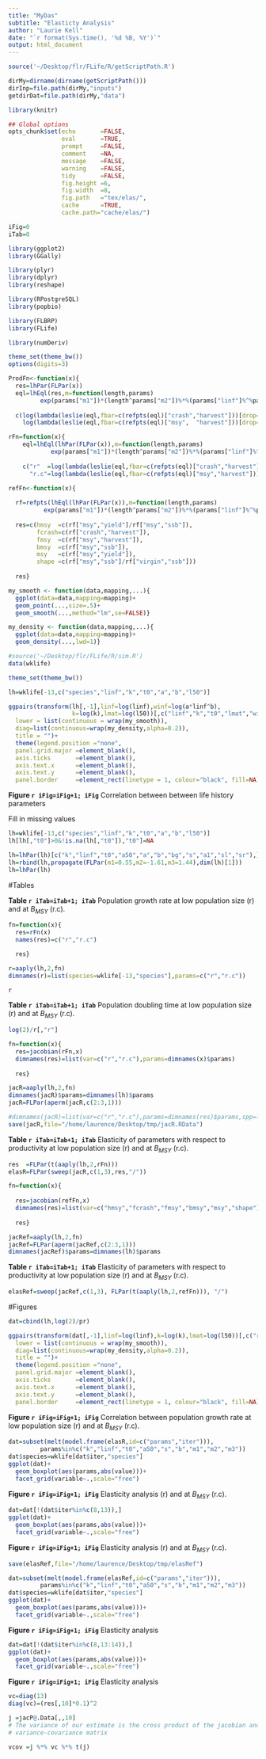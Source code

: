 ```yaml
---
title: "MyDas"
subtitle: "Elasticty Analysis"
author: "Laurie Kell"
date: "`r format(Sys.time(), '%d %B, %Y')`"
output: html_document
---
```


```r
source('~/Desktop/flr/FLife/R/getScriptPath.R')

dirMy=dirname(dirname(getScriptPath()))
dirInp=file.path(dirMy,"inputs")
getdirDat=file.path(dirMy,"data")
```

```r
library(knitr)

## Global options
opts_chunk$set(echo       =FALSE,
               eval       =TRUE,
               prompt     =FALSE,
               comment    =NA,
               message    =FALSE,
               warning    =FALSE,
               tidy       =FALSE,
               fig.height =6,
               fig.width  =8,
               fig.path   ="tex/elas/",
               cache      =TRUE,
               cache.path="cache/elas/")

iFig=0
iTab=0
```

```r
library(ggplot2)
library(GGally)

library(plyr)
library(dplyr)
library(reshape)

library(RPostgreSQL)
library(popbio)

library(FLBRP)
library(FLife)

library(numDeriv)
```

```r
theme_set(theme_bw())
options(digits=3)
```

```r
ProdFn<-function(x){
  res=lhPar(FLPar(x))
  eql=lhEql(res,m=function(length,params)
         exp(params["m1"])*(length^params["m2"])%*%(params["linf"]%^%params["m3"])%*%params["k"])
    
  c(log(lambda(leslie(eql,fbar=c(refpts(eql)["crash","harvest"]))[drop=TRUE])),
    log(lambda(leslie(eql,fbar=c(refpts(eql)["msy",  "harvest"]))[drop=TRUE])))}

rFn=function(x){
    eql=lhEql(lhPar(FLPar(x)),m=function(length,params)            
            exp(params["m1"])*(length^params["m2"])%*%(params["linf"]%^%params["m3"])%*%params["k"])
    
    c("r"  =log(lambda(leslie(eql,fbar=c(refpts(eql)["crash","harvest"]))[drop=TRUE])),
      "r.c"=log(lambda(leslie(eql,fbar=c(refpts(eql)["msy","harvest"]))[drop=TRUE])))}

refFn<-function(x){
  
  rf=refpts(lhEql(lhPar(FLPar(x)),m=function(length,params)              
          exp(params["m1"])*(length^params["m2"])%*%(params["linf"]%^%params["m3"])%*%params["k"]))
    
  res=c(hmsy  =c(rf["msy","yield"]/rf["msy","ssb"]),
        fcrash=c(rf["crash","harvest"]),
        fmsy  =c(rf["msy","harvest"]),
        bmsy  =c(rf["msy","ssb"]),
        msy   =c(rf["msy","yield"]),
        shape =c(rf["msy","ssb"]/rf["virgin","ssb"]))
    
  res}

my_smooth <- function(data,mapping,...){
  ggplot(data=data,mapping=mapping)+
  geom_point(...,size=.5)+
  geom_smooth(...,method="lm",se=FALSE)}

my_density <- function(data,mapping,...){
  ggplot(data=data,mapping=mapping)+
  geom_density(...,lwd=1)}
```

```r
#source('~/Desktop/flr/FLife/R/sim.R')
data(wklife)
```

```r
theme_set(theme_bw())

lh=wklife[-13,c("species","linf","k","t0","a","b","l50")]

ggpairs(transform(lh[,-1],linf=log(linf),winf=log(a*linf^b),
                  k=log(k),lmat=log(l50))[,c("linf","k","t0","lmat","winf")],
  lower = list(continuous = wrap(my_smooth)),
  diag=list(continuous=wrap(my_density,alpha=0.2)),
  title = "")+
  theme(legend.position ="none",
  panel.grid.major =element_blank(),
  axis.ticks       =element_blank(),
  axis.text.x      =element_blank(),
  axis.text.y      =element_blank(),
  panel.border     =element_rect(linetype = 1, colour="black", fill=NA))
```

**Figure `r iFig=iFig+1; iFig`** Correlation between between life history parameters

Fill in missing values
```r
lh=wklife[-13,c("species","linf","k","t0","a","b","l50")]
lh[lh[,"t0"]>0&!is.na(lh[,"t0"]),"t0"]=NA

lh=lhPar(lh)[c("k","linf","t0","a50","a","b","bg","s","a1","sl","sr"),]  
lh=rbind(lh,propagate(FLPar(m1=0.55,m2=-1.61,m3=1.44),dim(lh)[1]))
lh=lhPar(lh)
```

\newpage
#Tables

**Table `r iTab=iTab+1; iTab`** Population growth rate at low population size (r) and at $B_{MSY}$ (r.c).

```r
fn=function(x){
  res=rFn(x)
  names(res)=c("r","r.c")

  res}

r=aaply(lh,2,fn)
dimnames(r)=list(species=wklife[-13,"species"],params=c("r","r.c"))

r
```

**Table `r iTab=iTab+1; iTab`** Population doubling time at low population size (r) and at $B_{MSY}$ (r.c).

```r
log(2)/r[,"r"]
```

```r
fn=function(x){
  res=jacobian(rFn,x)
  dimnames(res)=list(var=c("r","r.c"),params=dimnames(x)$params)
  
  res}

jacR=aaply(lh,2,fn)
dimnames(jacR)$params=dimnames(lh)$params
jacR=FLPar(aperm(jacR,c(2:3,1)))
```

```r
#dimnames(jacR)=list(var=c("r","r.c"),params=dimnames(res)$params,spp=lh[,"species"])
save(jacR,file="/home/laurence/Desktop/tmp/jacR.RData")  
```

**Table `r iTab=iTab+1; iTab`** Elasticity of parameters with respect to productivity at low population size (r) and at $B_{MSY}$ (r.c).

```r
res  =FLPar(t(aaply(lh,2,rFn)))
elasR=FLPar(sweep(jacR,c(1,3),res,"/"))
```

```r
fn=function(x){
  
  res=jacobian(refFn,x)
  dimnames(res)=list(var=c("hmsy","fcrash","fmsy","bmsy","msy","shape"),params=dimnames(x)$params)
  
  res}

jacRef=aaply(lh,2,fn)
jacRef=FLPar(aperm(jacRef,c(2:3,1)))
dimnames(jacRef)$params=dimnames(lh)$params
```

**Table `r iTab=iTab+1; iTab`** Elasticity of parameters with respect to productivity at low population size (r) and at $B_{MSY}$ (r.c).
```r
elasRef=sweep(jacRef,c(1,3), FLPar(t(aaply(lh,2,refFn))), "/")
```

#Figures

```r
dat=cbind(lh,log(2)/pr)

ggpairs(transform(dat[,-1],linf=log(linf),k=log(k),lmat=log(l50))[,c("r","r.c","linf","k","t0","l50")],
  lower = list(continuous = wrap(my_smooth)),
  diag=list(continuous=wrap(my_density,alpha=0.2)),
  title = "")+
  theme(legend.position ="none",
  panel.grid.major =element_blank(),
  axis.ticks       =element_blank(),
  axis.text.x      =element_blank(),
  axis.text.y      =element_blank(),
  panel.border     =element_rect(linetype = 1, colour="black", fill=NA))
```

**Figure `r iFig=iFig+1; iFig`** Correlation between population growth rate at low population size (r) and at $B_{MSY}$ (r.c).


```r
dat=subset(melt(model.frame(elasR,id=c("params","iter"))),
         params%in%c("k","linf","t0","a50","s","b","m1","m2","m3"))
dat$species=wklife[dat$iter,"species"]
ggplot(dat)+
  geom_boxplot(aes(params,abs(value)))+
  facet_grid(variable~.,scale="free")
```

**Figure `r iFig=iFig+1; iFig`** Elasticity analysis (r) and at $B_{MSY}$ (r.c).


```r
dat=dat[!(dat$iter%in%c(8,13)),]
ggplot(dat)+
  geom_boxplot(aes(params,abs(value)))+
  facet_grid(variable~.,scale="free")
```

**Figure `r iFig=iFig+1; iFig`** Elasticity analysis (r) and at $B_{MSY}$ (r.c).

```r
save(elasRef,file="/home/laurence/Desktop/tmp/elasRef")
```

```r
dat=subset(melt(model.frame(elasRef,id=c("params","iter"))),
         params%in%c("k","linf","t0","a50","s","b","m1","m2","m3"))
dat$species=wklife[dat$iter,"species"]
ggplot(dat)+
  geom_boxplot(aes(params,abs(value)))+
  facet_grid(variable~.,scale="free")
```

**Figure `r iFig=iFig+1; iFig`** Elasticity analysis

```r
dat=dat[!(dat$iter%in%c(8,13:14)),]
ggplot(dat)+
  geom_boxplot(aes(params,abs(value)))+
  facet_grid(variable~.,scale="free")
```

**Figure `r iFig=iFig+1; iFig`** Elasticity analysis


```r
vc=diag(13)
diag(vc)=(res[,10]*0.1)^2

j =jacP@.Data[,,10]
# The variance of our estimate is the cross product of the jacobian and the model's
# variance-covariance matrix

vcov =j %*% vc %*% t(j)
```

